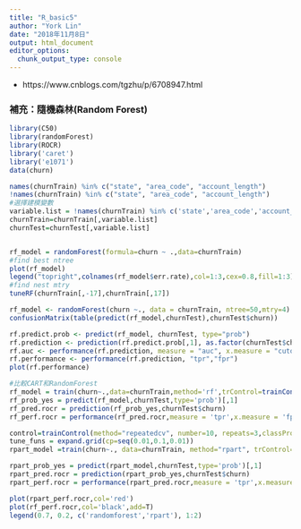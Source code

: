 ```yaml
---
title: "R_basic5"
author: "York Lin"
date: "2018年11月8日"
output: html_document
editor_options: 
  chunk_output_type: console
---
```


- https://www.cnblogs.com/tgzhu/p/6708947.html

### 補充：隨機森林(Random Forest)
```R
library(C50)
library(randomForest)
library(ROCR)
library('caret')
library('e1071')
data(churn)

names(churnTrain) %in% c("state", "area_code", "account_length")
!names(churnTrain) %in% c("state", "area_code", "account_length")
#選擇建模變數
variable.list = !names(churnTrain) %in% c('state','area_code','account_length')
churnTrain=churnTrain[,variable.list]
churnTest=churnTest[,variable.list]


rf_model = randomForest(formula=churn ~ .,data=churnTrain)
#find best ntree
plot(rf_model)
legend("topright",colnames(rf_model$err.rate),col=1:3,cex=0.8,fill=1:3)
#find nest mtry
tuneRF(churnTrain[,-17],churnTrain[,17])

rf_model <- randomForest(churn ~., data = churnTrain, ntree=50,mtry=4)
confusionMatrix(table(predict(rf_model,churnTest),churnTest$churn))

rf.predict.prob <- predict(rf_model, churnTest, type="prob")
rf.prediction <- prediction(rf.predict.prob[,1], as.factor(churnTest$churn))
rf.auc <- performance(rf.prediction, measure = "auc", x.measure = "cutoff")
rf.performance <- performance(rf.prediction, "tpr","fpr")
plot(rf.performance)

#比較CART和RandomForest
rf_model = train(churn~.,data=churnTrain,method='rf',trControl=trainControl(method="repeatedcv", number=10, repeats=3,classProbs = TRUE,summaryFunction = prSummary))
rf_prob_yes = predict(rf_model,churnTest,type='prob')[,1]
rf_pred.rocr = prediction(rf_prob_yes,churnTest$churn)
rf_perf.rocr = performance(rf_pred.rocr,measure = 'tpr',x.measure = 'fpr')

control=trainControl(method="repeatedcv", number=10, repeats=3,classProbs = TRUE,summaryFunction = prSummary)
tune_funs = expand.grid(cp=seq(0.01,0.1,0.01))
rpart_model =train(churn~., data=churnTrain, method="rpart", trControl=control,tuneGrid=tune_funs)

rpart_prob_yes = predict(rpart_model,churnTest,type='prob')[,1]
rpart_pred.rocr = prediction(rpart_prob_yes,churnTest$churn)
rpart_perf.rocr = performance(rpart_pred.rocr,measure = 'tpr',x.measure = 'fpr')

plot(rpart_perf.rocr,col='red')
plot(rf_perf.rocr,col='black',add=T)
legend(0.7, 0.2, c('randomforest','rpart'), 1:2)

```
